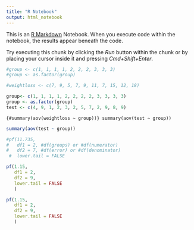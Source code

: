 ```yaml
---
title: "R Notebook"
output: html_notebook
---
```


This is an [R Markdown](http://rmarkdown.rstudio.com) Notebook. When you execute code within the notebook, the results appear beneath the code.

Try executing this chunk by clicking the *Run* button within the chunk or by placing your cursor inside it and pressing *Cmd+Shift+Enter*.

```r
#group <- c(1, 1, 1, 1, 2, 2, 2, 3, 3, 3)
#group <- as.factor(group)

#weightloss <- c(7, 9, 5, 7, 9, 11, 7, 15, 12, 18)

group<- c(1, 1, 1, 1, 2, 2, 2, 2, 3, 3, 3, 3)
group <- as.factor(group)
test <- c(4, 9, 1, 2, 3, 2, 5, 7, 2, 9, 8, 9)
```

```{#summary(aov(weightloss ~ group))}
summary(aov(test ~ group))
```

```r
summary(aov(test ~ group))
```

```r
#pf(11.735, 
#   df1 = 2, #df(groups) or #df(numerator)
#   df2 = 7, #df(error) or #df(denominator)
 #  lower.tail = FALSE

pf(1.15,
   df1 = 2,
   df2 = 9,
   lower.tail = FALSE
   )

```

```r
pf(1.15,
   df1 = 2,
   df2 = 9,
   lower.tail = FALSE
   )

```
